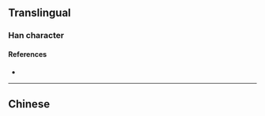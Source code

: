 {{also|墻|牆}}
{{character info}}
==Translingual==

===Han character===
{{Han char|rn=32|rad=土|as=11|sn=14|four=44161|canj=GGCW|ids=⿰土啬}}

====References====
* {{Han ref|kx=0238.191|hdz=10479.060|uh=5899|ud=22681}}

----

==Chinese==
{{zh-see|牆}}